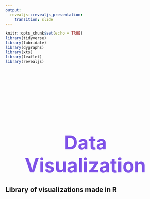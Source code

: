 ```yaml
---
output:
  revealjs::revealjs_presentation:
    transition: slide
---
```


```r
knitr::opts_chunk$set(echo = TRUE)
library(tidyverse)
library(lubridate)
library(dygraphs)
library(xts)
library(leaflet)
library(revealjs)
```

# Data Visualization {#title}

## Library of visualizations made in R

```r

```







<style>
#title{
margin: auto;
text-align: center;
font-size: 60px;
margin-top: 3.5em;
color: #7F52E8;
}


</style>